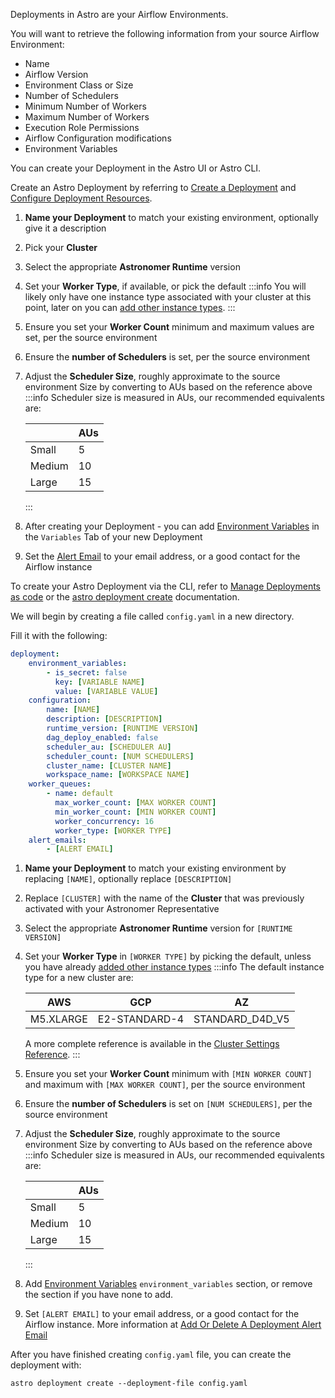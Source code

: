 
Deployments in Astro are your Airflow Environments.

You will want to retrieve the following information from your source Airflow Environment:

- Name
- Airflow Version
- Environment Class or Size
- Number of Schedulers
- Minimum Number of Workers
- Maximum Number of Workers
- Execution Role Permissions
- Airflow Configuration modifications
- Environment Variables

You can create your Deployment in the Astro UI or Astro CLI.

<Tabs>
<TabItem value="ui" label="Option 1: Astro UI" default>

Create an Astro Deployment by referring to [Create a Deployment](create-deployment.md) and [Configure Deployment Resources](configure-deployment-resources.md).

1. **Name your Deployment** to match your existing environment, optionally give it a description
2. Pick your **Cluster**
3. Select the appropriate **Astronomer Runtime** version
    <RuntimeVersionInfo />
4. Set your **Worker Type**, if available, or pick the default
:::info
You will likely only have one instance type associated with your cluster at this point, later on you can
[add other instance types](modify-cluster.md#manage-worker-types).
:::
5. Ensure you set your **Worker Count** minimum and maximum values are set, per the source environment
6. Ensure the **number of Schedulers** is set, per the source environment
7. Adjust the **Scheduler Size**, roughly approximate to the source environment Size by converting to AUs based on the reference above
    :::info
    Scheduler size is measured in AUs, our recommended equivalents are:

    |        | AUs |
    |--------|-----|
    | Small  | 5   |
    | Medium | 10  |
    | Large  | 15  |
    :::

8. After creating your Deployment - you can add [Environment Variables](environment-variables.md) in the `Variables` Tab of your new Deployment
9. Set the [Alert Email](configure-deployment-resources.md#add-or-delete-a-deployment-alert-email) to your email address, or a good contact for the Airflow instance

</TabItem>
<TabItem value="cli" label="Option 2: Astro CLI & Deployments-as-Code">

To create your Astro Deployment via the CLI, refer to [Manage Deployments as code](manage-deployments-as-code.md) or the [astro deployment create](cli/astro-deployment-create.md) documentation.

We will begin by creating a file called `config.yaml` in a new directory.

Fill it with the following:
```yaml
deployment:
    environment_variables:
        - is_secret: false
          key: [VARIABLE NAME]
          value: [VARIABLE VALUE]
    configuration:
        name: [NAME]
        description: [DESCRIPTION]
        runtime_version: [RUNTIME VERSION]
        dag_deploy_enabled: false
        scheduler_au: [SCHEDULER AU]
        scheduler_count: [NUM SCHEDULERS]
        cluster_name: [CLUSTER NAME]
        workspace_name: [WORKSPACE NAME]
    worker_queues:
        - name: default
          max_worker_count: [MAX WORKER COUNT]
          min_worker_count: [MIN WORKER COUNT]
          worker_concurrency: 16
          worker_type: [WORKER TYPE]
    alert_emails:
        - [ALERT EMAIL]
```

1. **Name your Deployment** to match your existing environment by replacing `[NAME]`, optionally replace `[DESCRIPTION]`
2. Replace `[CLUSTER]` with the name of the **Cluster** that was previously activated with your Astronomer Representative
3. Select the appropriate **Astronomer Runtime** version for `[RUNTIME VERSION]`
    <RuntimeVersionInfo />

4. Set your **Worker Type** in `[WORKER TYPE]` by picking the default, unless you have already [added other instance types](modify-cluster.md#manage-worker-types)
    :::info
    The default instance type for a new cluster are:

    | AWS       | GCP           | AZ              |
    |-----------|---------------|-----------------|
    | M5.XLARGE | E2-STANDARD-4 | STANDARD_D4D_V5 |

    A more complete reference is available in the [Cluster Settings Reference](https://docs.astronomer.io/astro/category/cluster-settings-reference).
    :::
5. Ensure you set your **Worker Count** minimum with `[MIN WORKER COUNT]` and maximum with `[MAX WORKER COUNT]`, per the source environment
6. Ensure the **number of Schedulers** is set on `[NUM SCHEDULERS]`, per the source environment
7. Adjust the **Scheduler Size**, roughly approximate to the source environment Size by converting to AUs based on the reference above
    :::info
    Scheduler size is measured in AUs, our recommended equivalents are:

    |        | AUs |
    |--------|-----|
    | Small  | 5   |
    | Medium | 10  |
    | Large  | 15  |
    :::
8. Add [Environment Variables](environment-variables.md) `environment_variables` section, or remove the section if you have none to add.
9. Set `[ALERT EMAIL]` to your email address, or a good contact for the Airflow instance. More information at [Add Or Delete A Deployment Alert Email](configure-deployment-resources.md#add-or-delete-a-deployment-alert-email)

After you have finished creating `config.yaml` file, you can create the deployment with:
```shell
astro deployment create --deployment-file config.yaml
```
</TabItem>
</Tabs>
